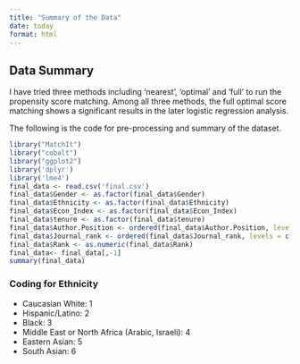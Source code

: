```yaml
---
title: "Summary of the Data"
date: today
format: html
---
```


## Data Summary

I have tried three methods including 'nearest', 'optimal' and 'full' to run the propensity score matching. Among all three methods, the full optimal score matching shows a significant results in the later logistic regression analysis.

The following is the code for pre-processing and summary of the dataset. 

```r
library("MatchIt")
library("cobalt")    
library("ggplot2")   
library('dplyr')
library('lme4')
final_data <- read.csv('final.csv')
final_data$Gender <- as.factor(final_data$Gender)
final_data$Ethnicity <- as.factor(final_data$Ethnicity)
final_data$Econ_Index <- as.factor(final_data$Econ_Index)
final_data$tenure <- as.factor(final_data$tenure)  
final_data$Author.Position <- ordered(final_data$Author.Position, levels = c(0:4))
final_data$Journal_rank <- ordered(final_data$Journal_rank, levels = c(1:9))
final_data$Rank <- as.numeric(final_data$Rank)
final_data<- final_data[,-1]
summary(final_data)
```
### Coding for Ethnicity

- Caucasian White: 1
- Hispanic/Latino: 2
- Black: 3 
- Middle East or North Africa (Arabic, Israeli): 4
- Eastern Asian: 5
- South Asian: 6


